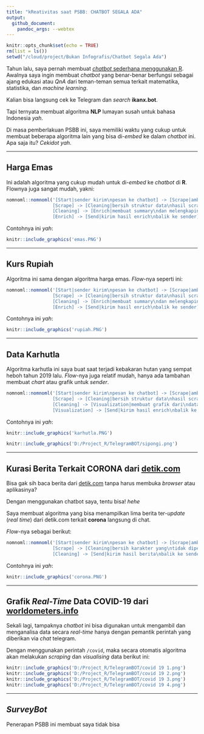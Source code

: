```yaml
---
title: "kReativitas saat PSBB: CHATBOT SEGALA ADA"
output: 
  github_document:
    pandoc_args: --webtex
---
```


```r
knitr::opts_chunk$set(echo = TRUE)
rm(list = ls())
setwd("/cloud/project/Bukan Infografis/Chatbot Segala Ada")
```

Tahun lalu, saya pernah membuat [_chatbot_ sederhana menggunakan R](https://passingthroughresearcher.wordpress.com/2019/08/28/membuat-chatbot-sederhana-di-telegram/). Awalnya saya ingin membuat _chatbot_ yang benar-benar berfungsi sebagai ajang edukasi atau _QnA_ dari teman-teman semua terkait matematika, statistika, dan _machine learning_.

Kalian bisa langsung cek ke Telegram dan _search_ __ikanx.bot__.

Tapi ternyata membuat algoritma __NLP__ lumayan susah untuk bahasa Indonesia _yah_.

Di masa pemberlakuan PSBB ini, saya memiliki waktu yang cukup untuk membuat beberapa algoritma lain yang bisa di-_embed_ ke dalam _chatbot_ ini. Apa saja itu? _Cekidot yah_.

___

## Harga Emas

Ini adalah algoritma yang cukup mudah untuk di-_embed_ ke _chatbot_ di __R__. Flownya juga sangat mudah, yakni:

```r
nomnoml::nomnoml('[Start|sender kirim\npesan ke chatbot] -> [Scrape|ambil harga emas\ndi situs sumber\nsecara real time]
                 [Scrape] -> [Cleaning|bersih struktur data\nhasil scrape]
                 [Cleaning] -> [Enrich|membuat summary\ndan melengkapinya\ndalam bentuk kalimat]
                 [Enrich] -> [Send|kirim hasil enrich\nbalik ke sender]')
```

Contohnya ini _yah_:

```r
knitr::include_graphics('emas.PNG')
```

___

## Kurs Rupiah

Algoritma ini sama dengan algoritma harga emas. _Flow_-nya seperti ini:

```r
nomnoml::nomnoml('[Start|sender kirim\npesan ke chatbot] -> [Scrape|ambil kurs rupiah\ndi situs sumber\nsecara real time]
                 [Scrape] -> [Cleaning|bersih struktur data\nhasil scrape]
                 [Cleaning] -> [Enrich|membuat summary\ndan melengkapinya\ndalam bentuk kalimat]
                 [Enrich] -> [Send|kirim hasil enrich\nbalik ke sender]')
```

Contohnya ini _yah_:

```r
knitr::include_graphics('rupiah.PNG')
```

___

## Data Karhutla

Algoritma karhutla ini saya buat saat terjadi kebakaran hutan yang sempat heboh tahun 2019 lalu. _Flow_-nya juga relatif mudah, hanya ada tambahan membuat _chart_ atau grafik untuk _sender_.

```r
nomnoml::nomnoml('[Start|sender kirim\npesan ke chatbot] -> [Scrape|ambil data karhutla\ndi sipongi KEMENLHK\nsecara real time]
                 [Scrape] -> [Cleaning|bersih struktur data\nhasil scrape]
                 [Cleaning] -> [Visualization|membuat grafik dari\ndata yang ada]
                 [Visualization] -> [Send|kirim hasil enrich\nbalik ke sender]')
```


Contohnya ini _yah_:

```r
knitr::include_graphics('karhutla.PNG')
```

```r
knitr::include_graphics('D:/Project_R/TelegramBOT/sipongi.png')
```

____

## Kurasi Berita Terkait CORONA dari [detik.com](https://www.detik.com/)

Bisa gak sih baca berita dari [detik.com](https://www.detik.com/) tanpa harus membuka _browser_ atau aplikasinya?

Dengan menggunakan chatbot saya, tentu bisa! _hehe_

Saya membuat algoritma yang bisa menampilkan lima berita ter-_update_ (_real time_) dari detik.com terkait __corona__ langsung di chat.

_Flow_-nya sebagai berikut:

```r
nomnoml::nomnoml('[Start|sender kirim\npesan ke chatbot] -> [Scrape|ambil 5 berita detik.com\nsecara real time]
                 [Scrape] -> [Cleaning|bersih karakter yang\ntidak diperlukan]
                 [Cleaning] -> [Send|kirim hasil berita\nbalik ke sender]')
```

Contohnya ini _yah_:

```r
knitr::include_graphics('corona.PNG')
```

____

## Grafik _Real-Time_ Data COVID-19 dari [worldometers.info](https://www.worldometers.info/coronavirus/)

Sekali lagi, tampaknya _chatbot_ ini bisa digunakan untuk mengambil dan menganalisa data secara _real-time_ hanya dengan pemantik perintah yang diberikan via _chat_ telegram.

Dengan menggunakan perintah `/covid`, maka secara otomatis algoritma akan melakukan _scraping_ dan _visualising_ data berikut ini:

```r
knitr::include_graphics('D:/Project_R/TelegramBOT/covid 19 1.png')
knitr::include_graphics('D:/Project_R/TelegramBOT/covid 19 2.png')
knitr::include_graphics('D:/Project_R/TelegramBOT/covid 19 3.png')
knitr::include_graphics('D:/Project_R/TelegramBOT/covid 19 4.png')
```

____

## _SurveyBot_

Penerapan PSBB ini membuat saya tidak bisa